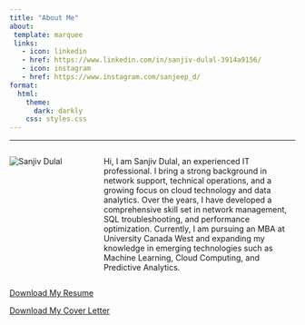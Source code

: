 ```yaml
---
title: "About Me"
about: 
 template: marquee
 links: 
   - icon: linkedin
   - href: https://www.linkedin.com/in/sanjiv-dulal-3914a9156/
   - icon: instagram
   - href: https://www.instagram.com/sanjeep_d/
format:
  html:
    theme:
      dark: darkly
    css: styles.css
---
```

<div style="
   position: fixed;
   top: 0;
   left: 0;
   width: 100vw;
   height: 100vh;
   background: url('images/about.jpeg') center/cover no-repeat;
   z-index: -1;
"></div>
---

::::: columns
::: {.column width="30%"}
![](images/profile.jpg){.profile-img alt="Sanjiv Dulal"}
:::

::: {.column width="70%"}
Hi, I am Sanjiv Dulal, an experienced IT professional. I bring a strong background in network support, technical operations, and a growing focus on cloud technology and data analytics. Over the years, I have developed a comprehensive skill set in network management, SQL troubleshooting, and performance optimization. Currently, I am pursuing an MBA at University Canada West and expanding my knowledge in emerging technologies such as Machine Learning, Cloud Computing, and Predictive Analytics.
:::
:::::

::: {.column width="70%"}
[Download My Resume](files/Sanjiv_Dulal_Resume.pdf){.btn .btn-primary target="_blank"}

[Download My Cover Letter](files/Cover_Letter_Sanjiv_Dulal.pdf){.btn .btn-secondary target="_blank"}
:::